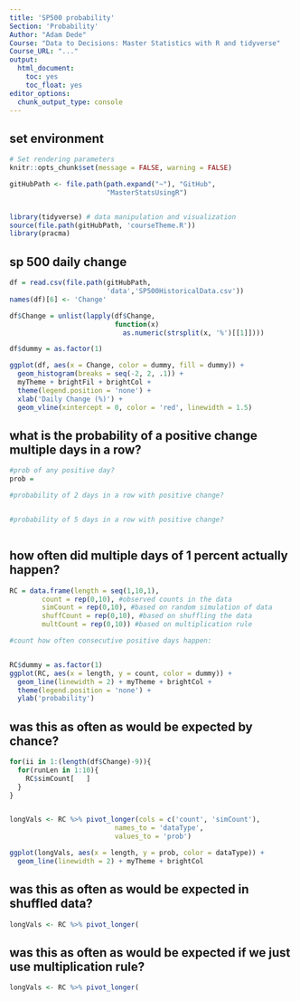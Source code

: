 ```yaml
---
title: 'SP500 probability'
Section: 'Probability'
Author: "Adam Dede"
Course: "Data to Decisions: Master Statistics with R and tidyverse"
Course_URL: "..." 
output:
  html_document:
    toc: yes
    toc_float: yes
editor_options:
  chunk_output_type: console
---
```



## set environment

```r

# Set rendering parameters
knitr::opts_chunk$set(message = FALSE, warning = FALSE)

gitHubPath <- file.path(path.expand("~"), "GitHub", 
                        "MasterStatsUsingR")


library(tidyverse) # data manipulation and visualization
source(file.path(gitHubPath, 'courseTheme.R'))
library(pracma)

```

## sp 500 daily change 

```r

df = read.csv(file.path(gitHubPath,
                        'data','SP500HistoricalData.csv'))
names(df)[6] <- 'Change'

df$Change = unlist(lapply(df$Change, 
                          function(x) 
                            as.numeric(strsplit(x, '%')[[1]])))

df$dummy = as.factor(1) 

ggplot(df, aes(x = Change, color = dummy, fill = dummy)) +
  geom_histogram(breaks = seq(-2, 2, .1)) + 
  myTheme + brightFil + brightCol + 
  theme(legend.position = 'none') + 
  xlab('Daily Change (%)') +
  geom_vline(xintercept = 0, color = 'red', linewidth = 1.5)

```

## what is the probability of a positive change multiple days in a row?   

```r

#prob of any positive day?
prob = 

#probability of 2 days in a row with positive change? 


#probability of 5 days in a row with positive change? 



```

## how often did multiple days of 1 percent actually happen?    

```r

RC = data.frame(length = seq(1,10,1), 
        count = rep(0,10), #observed counts in the data
        simCount = rep(0,10), #based on random simulation of data
        shuffCount = rep(0,10), #based on shuffling the data
        multCount = rep(0,10)) #based on multiplication rule

#count how often consecutive positive days happen: 


RC$dummy = as.factor(1)
ggplot(RC, aes(x = length, y = count, color = dummy)) + 
  geom_line(linewidth = 2) + myTheme + brightCol + 
  theme(legend.position = 'none') + 
  ylab('probability')


```

## was this as often as would be expected by chance?    

```r


for(ii in 1:(length(df$Change)-9)){
  for(runLen in 1:10){
    RC$simCount[   ]
  }
}


longVals <- RC %>% pivot_longer(cols = c('count', 'simCount'),
                          names_to = 'dataType', 
                          values_to = 'prob')

ggplot(longVals, aes(x = length, y = prob, color = dataType)) + 
  geom_line(linewidth = 2) + myTheme + brightCol


```

## was this as often as would be expected in shuffled data?   

```r




longVals <- RC %>% pivot_longer(


```
## was this as often as would be expected if we just use multiplication rule?  

```r



longVals <- RC %>% pivot_longer(


```
